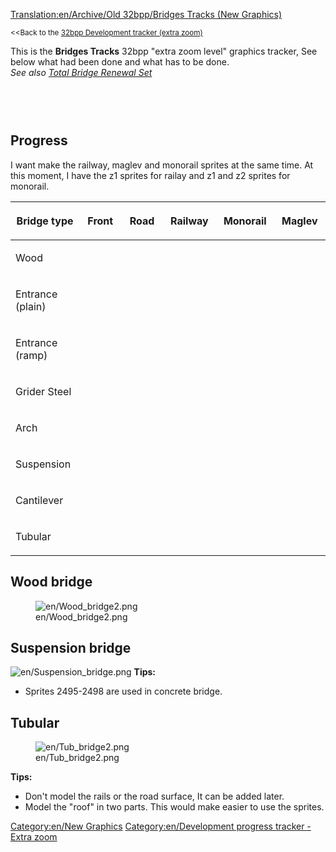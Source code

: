 [[Translation:en/Archive/Old 32bpp/Bridges Tracks (New Graphics)]]


{{en/TOCleft}}
<small><<Back to the [[en/Archive/Old 32bpp/32bpp graphics development tracker (extra zoom)|32bpp Development tracker (extra zoom)]]</small>

This is the '''Bridges Tracks''' 32bpp "extra zoom level" graphics tracker, See below what had been done and what has to be done.<br />
''See also [[en/Archive/Old 32bpp/32bpp graphics for Total Bridge Renewal Set|Total Bridge Renewal Set]]''

<!-- please update the Progress bar after editing here: 
http://wiki.openttd.org/?title=Template:Progress_bar_32bpp_tracker&action=edit 
-->
<div><div style="display: table-cell; width:100%">{{en/Progress bar 32bpp tracker|bridges tracks}}</div><div style="display: table-cell">&nbsp;</div></div>



== Progress ==
I want make the railway, maglev and monorail sprites at the same time. At this moment, I have the z1 sprites for railay and z1 and z2 sprites for monorail.

{| border=1 style="background:#e7ebff;"
! width="150px"|Bridge type
! width="150px"|Front
! width="150px"|Road
! width="150px"|Railway
! width="150px"|Monorail
! width="150px"|Maglev
|-
|Wood
| {{en/Tracker sprite status|z0 = wip       |z1 = wip       |z2 = wip  }}
| {{en/Tracker sprite status|z0 = wip       |z1 = wip       |z2 = wip  }}
| {{en/Tracker sprite status|z0 = wip       |z1 = wip       |z2 = wip  }}
| {{en/Tracker sprite status|z0 = wip       |z1 = wip       |z2 = wip  }}
| {{en/Tracker sprite status|z0 = unclaimed |z1 = unclaimed |z2 = unclaimed}}
|-
|Entrance (plain)
| {{en/Tracker sprite status|z0 = done      |z1 = done      |z2 = done  }}
| {{en/Tracker sprite status|z0 = done      |z1 = done      |z2 = done  }}
| {{en/Tracker sprite status|z0 = done      |z1 = wip       |z2 = wip  }}
| {{en/Tracker sprite status|z0 = done      |z1 = wip       |z2 = wip  }}
| {{en/Tracker sprite status|z0 = unclaimed |z1 = unclaimed |z2 = unclaimed}}
|-
|Entrance (ramp)
| {{en/Tracker sprite status|z0 = done      |z1 = done      |z2 = done  }}
| {{en/Tracker sprite status|z0 = wip       |z1 = wip       |z2 = wip  }}
| {{en/Tracker sprite status|z0 = done      |z1 = wip       |z2 = wip  }}
| {{en/Tracker sprite status|z0 = done      |z1 = wip       |z2 = wip  }}
| {{en/Tracker sprite status|z0 = unclaimed |z1 = unclaimed |z2 = unclaimed}}
|-
|Grider Steel
| {{en/Tracker sprite status|z0 = done      |z1 = done      |z2 = done  }}
| {{en/Tracker sprite status|z0 = done      |z1 = done      |z2 = done  }}
| {{en/Tracker sprite status|z0 = done      |z1 = wip       |z2 = wip  }}
| {{en/Tracker sprite status|z0 = done      |z1 = wip       |z2 = wip  }}
| {{en/Tracker sprite status|z0 = unclaimed |z1 = unclaimed |z2 = unclaimed}}
|-
|Arch
| {{en/Tracker sprite status|z0 = done      |z1 = done      |z2 = done  }}
| {{en/Tracker sprite status|z0 = done      |z1 = done      |z2 = done  }}
| {{en/Tracker sprite status|z0 = done      |z1 = wip       |z2 = wip  }}
| {{en/Tracker sprite status|z0 = done      |z1 = wip       |z2 = wip  }}
| {{en/Tracker sprite status|z0 = unclaimed |z1 = unclaimed |z2 = unclaimed}}
|-
|Suspension
| {{en/Tracker sprite status|z0 = done      |z1 = done      |z2 = done  }}
| {{en/Tracker sprite status|z0 = done      |z1 = done      |z2 = done  }}
| {{en/Tracker sprite status|z0 = done      |z1 = wip       |z2 = wip  }}
| {{en/Tracker sprite status|z0 = done      |z1 = wip       |z2 = wip  }}
| {{en/Tracker sprite status|z0 = unclaimed |z1 = unclaimed |z2 = unclaimed}}
|-
|Cantilever
| {{en/Tracker sprite status|z0 = done      |z1 = done      |z2 = wip  }}
| {{en/Tracker sprite status|z0 = done      |z1 = done      |z2 = done  }}
| {{en/Tracker sprite status|z0 = done      |z1 = wip       |z2 = wip  }}
| {{en/Tracker sprite status|z0 = done      |z1 = wip       |z2 = wip  }}
| {{en/Tracker sprite status|z0 = unclaimed |z1 = unclaimed |z2 = unclaimed}}
|-
|Tubular
| {{en/Tracker sprite status|z0 = done      |z1 = done      |z2 = done  }}
| {{en/Tracker sprite status|z0 = done      |z1 = done      |z2 = done  }}
| {{en/Tracker sprite status|z0 = done      |z1 = wip       |z2 = wip  }}
| {{en/Tracker sprite status|z0 = done      |z1 = wip       |z2 = wip  }}
| {{en/Tracker sprite status|z0 = unclaimed |z1 = unclaimed |z2 = unclaimed}}
|}


{{en/Tracker sprite key}}

==Wood bridge==
[[File:en/Wood bridge2.png]]

==Suspension bridge==
[[File:en/Suspension bridge.png]]
'''Tips:'''
*Sprites 2495-2498 are used in concrete bridge.

==Tubular==
[[File:en/Tub bridge2.png]]

'''Tips:'''
*Don't model the rails or the road surface, It can be added later.
*Model the "roof" in two parts. This would make easier to use the sprites.


{{en/Navbox Graphics Development}}

[[Category:en/New Graphics]][[Category:en/Development progress tracker - Extra zoom]]